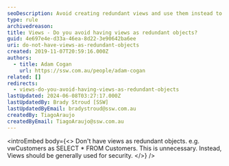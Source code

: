```yaml
---
seoDescription: Avoid creating redundant views and use them instead to enhance database security.
type: rule
archivedreason:
title: Views - Do you avoid having views as redundant objects?
guid: 4e697e4e-d33a-46ea-8d22-3e90642ba6ee
uri: do-not-have-views-as-redundant-objects
created: 2019-11-07T20:59:16.000Z
authors:
  - title: Adam Cogan
    url: https://ssw.com.au/people/adam-cogan
related: []
redirects:
  - views-do-you-avoid-having-views-as-redundant-objects
lastUpdated: 2024-06-08T03:27:17.000Z
lastUpdatedBy: Brady Stroud [SSW]
lastUpdatedByEmail: bradystroud@ssw.com.au
createdBy: TiagoAraujo
createdByEmail: TiagoAraujo@ssw.com.au
---
```


<introEmbed
  body={<>
Don't have views as redundant objects. e.g. vwCustomers as SELECT \* FROM Customers. This is unnecessary. Instead, Views should be generally used for security.
  </>}
/>

